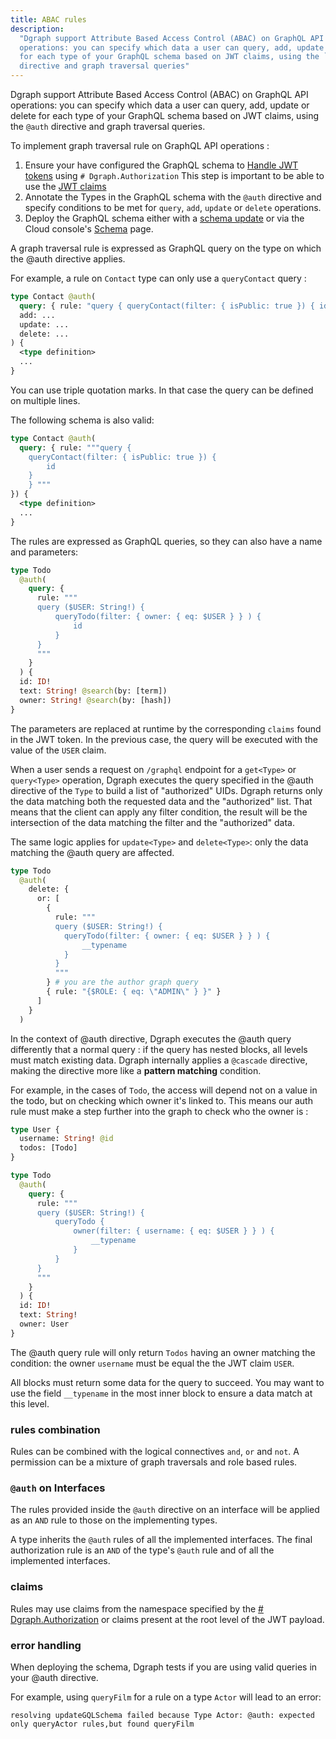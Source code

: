 ```yaml
---
title: ABAC rules
description:
  "Dgraph support Attribute Based Access Control (ABAC) on GraphQL API
  operations: you can specify which data a user can query, add, update or delete
  for each type of your GraphQL schema based on JWT claims, using the `@auth`
  directive and graph traversal queries"
---
```



<DgraphWIP />

Dgraph support Attribute Based Access Control (ABAC) on GraphQL API operations:
you can specify which data a user can query, add, update or delete for each type
of your GraphQL schema based on JWT claims, using the `@auth` directive and
graph traversal queries.

To implement graph traversal rule on GraphQL API operations :

1. Ensure your have configured the GraphQL schema to [Handle JWT tokens](./jwt)
   using `# Dgraph.Authorization` This step is important to be able to use the
   [JWT claims](./overview#jwt-claims)
2. Annotate the Types in the GraphQL schema with the `@auth` directive and
   specify conditions to be met for `query`, `add`, `update` or `delete`
   operations.
3. Deploy the GraphQL schema either with a
   [schema update](/dgraph/graphql/api#using-updategqlschema-to-add-or-modify-a-schema)
   or via the Cloud console's [Schema](https://cloud.dgraph.io/_/schema) page.

A graph traversal rule is expressed as GraphQL query on the type on which the
@auth directive applies.

For example, a rule on `Contact` type can only use a `queryContact` query :

```graphql
type Contact @auth(
  query: { rule: "query { queryContact(filter: { isPublic: true }) { id } }" },
  add: ...
  update: ...
  delete: ...
) {
  <type definition>
  ...
}
```

You can use triple quotation marks. In that case the query can be defined on
multiple lines.

The following schema is also valid:

```graphql
type Contact @auth(
  query: { rule: """query {
    queryContact(filter: { isPublic: true }) {
        id
    }
    } """
}) {
  <type definition>
  ...
}
```

The rules are expressed as GraphQL queries, so they can also have a name and
parameters:

```graphql
type Todo
  @auth(
    query: {
      rule: """
      query ($USER: String!) {
          queryTodo(filter: { owner: { eq: $USER } } ) {
              id
          }
      }
      """
    }
  ) {
  id: ID!
  text: String! @search(by: [term])
  owner: String! @search(by: [hash])
}
```

The parameters are replaced at runtime by the corresponding `claims` found in
the JWT token. In the previous case, the query will be executed with the value
of the `USER` claim.

When a user sends a request on `/graphql` endpoint for a `get<Type>` or
`query<Type>` operation, Dgraph executes the query specified in the @auth
directive of the `Type` to build a list of "authorized" UIDs. Dgraph returns
only the data matching both the requested data and the "authorized" list. That
means that the client can apply any filter condition, the result will be the
intersection of the data matching the filter and the "authorized" data.

The same logic applies for `update<Type>` and `delete<Type>`: only the data
matching the @auth query are affected.

```graphql
type Todo
  @auth(
    delete: {
      or: [
        {
          rule: """
          query ($USER: String!) {
            queryTodo(filter: { owner: { eq: $USER } } ) {
                __typename
            }
          }
          """
        } # you are the author graph query
        { rule: "{$ROLE: { eq: \"ADMIN\" } }" }
      ]
    }
  )
```

In the context of @auth directive, Dgraph executes the @auth query differently
that a normal query : if the query has nested blocks, all levels must match
existing data. Dgraph internally applies a `@cascade` directive, making the
directive more like a **pattern matching** condition.

For example, in the cases of `Todo`, the access will depend not on a value in
the todo, but on checking which owner it's linked to. This means our auth rule
must make a step further into the graph to check who the owner is :

```graphql
type User {
  username: String! @id
  todos: [Todo]
}

type Todo
  @auth(
    query: {
      rule: """
      query ($USER: String!) {
          queryTodo {
              owner(filter: { username: { eq: $USER } } ) {
                  __typename
              }
          }
      }
      """
    }
  ) {
  id: ID!
  text: String!
  owner: User
}
```

The @auth query rule will only return `Todos` having an owner matching the
condition: the owner `username` must be equal the the JWT claim `USER`.

All blocks must return some data for the query to succeed. You may want to use
the field `__typename` in the most inner block to ensure a data match at this
level.

### rules combination

Rules can be combined with the logical connectives `and`, `or` and `not`. A
permission can be a mixture of graph traversals and role based rules.

### `@auth` on Interfaces

The rules provided inside the `@auth` directive on an interface will be applied
as an `AND` rule to those on the implementing types.

A type inherits the `@auth` rules of all the implemented interfaces. The final
authorization rule is an `AND` of the type's `@auth` rule and of all the
implemented interfaces.

### claims

Rules may use claims from the namespace specified by the
[# Dgraph.Authorization](./jwt) or claims present at the root level of the JWT
payload.

### error handling

When deploying the schema, Dgraph tests if you are using valid queries in your
@auth directive.

For example, using `queryFilm` for a rule on a type `Actor` will lead to an
error:

```
resolving updateGQLSchema failed because Type Actor: @auth: expected only queryActor rules,but found queryFilm
```
